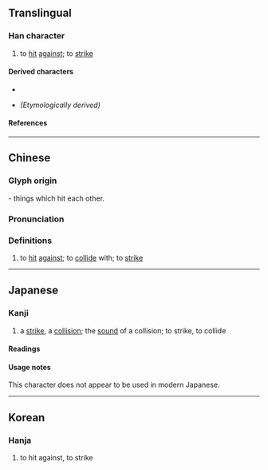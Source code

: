 {{character info/new}}
==Translingual==

===Han character===
{{Han char|rn=79|rad=殳|as=10|sn=14|four=57647|canj=JRHNE|ids=⿰軎殳}}

# to [[hit]] [[against]]; to [[strike]]

====Derived characters====
* {{l|mul|[[𡁒]], [[𤪢]], [[𦿓]], [[𥖳]]}}
* {{l|mul|[[墼]], [[擊]], [[檕]], [[礊]], [[繫]], [[罊]], [[蟿]], [[轚]]}} ''(Etymologically derived)''

====References====
{{Han ref|kx=0587.100|dkj=16668|dj=0979.120|hdz=32163.100|uh=6BC4}}

----

==Chinese==
{{zh-forms|s=𬆦}}

===Glyph origin===
{{Han etym|罊}}
{{Han compound|軎|殳|t1=[[axle]] [[tip]]|t2=[[weapon]]|ls=ic}} - things which hit each other.

===Pronunciation===
{{zh-pron
|m=jī
|c=gik1
|mc=
|oc=
|ma=
|cat=v
}}

===Definitions===
{{zh-hanzi}}

# to [[hit]] [[against]]; to [[collide]] with; to [[strike]] <!---擊; 打擊--->

----

==Japanese==

===Kanji===
{{ja-kanji|grade=uc|rs=殳10}}

# a [[strike]], a [[collision]]; the [[sound]] of a collision; to strike, to collide

====Readings====
{{ja-readings
|on=けき,げき,けい
|kun=あたる
}}

====Usage notes====
This character does not appear to be used in modern Japanese.

----

==Korean==

===Hanja===
{{ko-hanja|격}}

# to hit against, to strike